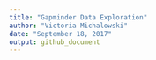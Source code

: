 ```yaml
---
title: "Gapminder Data Exploration"
author: "Victoria Michalowski"
date: "September 18, 2017"
output: github_document
---
```


```r

```


